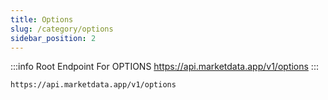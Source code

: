 ```yaml
---
title: Options
slug: /category/options
sidebar_position: 2
---
```



:::info Root Endpoint For OPTIONS
https://api.marketdata.app/v1/options
:::

    https://api.marketdata.app/v1/options

<DocCardList items={useCurrentSidebarCategory().items} />
